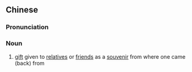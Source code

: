 ==Chinese==
{{zh-forms}}

===Pronunciation===
{{zh-pron
|m=shǒuxìn
|c=sau2 seon3
|mn=chhiú-sìn
|cat=n
}}

===Noun===
{{zh-noun}}

# [[gift]] given to [[relative]]s or [[friend]]s as a [[souvenir]] from where one came (back) from